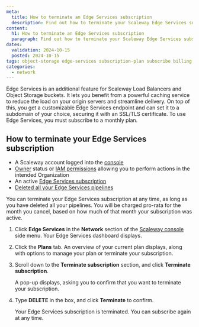 ```yaml
---
meta:
  title: How to terminate an Edge Services subscription
  description: Find out how to terminate your Scaleway Edge Services subscription whenever you want, at the click of a button.
content:
  h1: How to terminate an Edge Services subscription
  paragraph: Find out how to terminate your Scaleway Edge Services subscription whenever you want, at the click of a button.ow to choose the best plan for your needs and change your plan at the click of a button.
dates:
  validation: 2024-10-15
  posted: 2024-10-15
tags: object-storage edge-services subscription-plan subscribe billing pricing terminate cancel
categories:
  - network
---
```


Edge Services is an additional feature for Scaleway Load Balancers and Object Storage buckets. It lets you benefit from a powerful caching service to reduce the load on your origin servers and streamline delivery. On top of this, you get a customizable Edge Services endpoint and can set it to a subdomain of your choice, securing it with an SSL/TLS certificate. To use Edge Services, you must subscribe to a monthly plan.

## How to terminate your Edge Services subscription

<Macro id="requirements" />

- A Scaleway account logged into the [console](https://console.scaleway.com)
- [Owner](/identity-and-access-management/iam/concepts/#owner) status or [IAM permissions](/identity-and-access-management/iam/concepts/#permission) allowing you to perform actions in the intended Organization
- An active [Edge Services subscription](/network/edge-services/how-to/subscribe-edge-services/)
- [Deleted all your Edge Services pipelines](/network/edge-services/how-to/delete-pipeline/)

You can terminate your Edge Services subscription at any time, as long as you have deleted all your pipelines. You will be charged pro-rata for the month you cancel, based on how much of that month your subscription was active.

1. Click **Edge Services** in the **Network** section of the [Scaleway console](https://console.scaleway.com/) side menu. Your Edge Services dashboard displays.

2. Click the **Plans** tab. An overview of your current plan displays, along with options to manage your plan or terminate your subscription.

3. Scroll down to the **Terminate subscription** section, and click **Terminate subscription**. 

    A pop-up displays, asking you to confirm that you want to terminate your subscription.

4. Type **DELETE** in the box, and click **Terminate** to confirm.

    Your Edge Services subscription is terminated. You can subscribe again at any time.